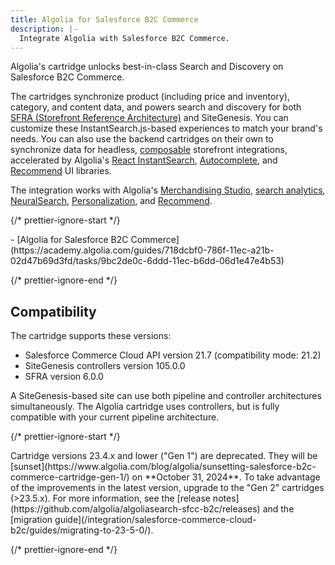 ```yaml
---
title: Algolia for Salesforce B2C Commerce
description: |-
  Integrate Algolia with Salesforce B2C Commerce.
---
```


Algolia's cartridge unlocks best-in-class Search and Discovery on Salesforce B2C Commerce.

The cartridges synchronize product (including price and inventory), category, and content data, and powers search and discovery for both [SFRA (Storefront Reference Architecture)](https://developer.salesforce.com/docs/commerce/sfra/guide/sfra-overview.html) and SiteGenesis.
You can customize these InstantSearch.js-based experiences to match your brand's needs.
You can also use the backend cartridges on their own to synchronize data for headless,
[composable](https://developer.salesforce.com/docs/commerce/pwa-kit-managed-runtime/guide/getting-started.html) storefront integrations,
accelerated by Algolia's [React InstantSearch](/guides/building-search-ui/what-is-instantsearch/react/),
[Autocomplete](/ui-libraries/autocomplete/introduction/what-is-autocomplete/),
and [Recommend](/deprecated/recommend/introduction/getting-started/?client=React) UI libraries.

The integration works with Algolia's [Merchandising Studio](/guides/managing-results/rules/merchandising-and-promoting/),
[search analytics](/guides/search-analytics/overview/),
[NeuralSearch](/guides/getting-started/neuralsearch/),
[Personalization](/guides/personalization/what-is-personalization/),
and [Recommend](/guides/algolia-recommend/overview/).

{/* prettier-ignore-start */}

<Info>
  - [Algolia for Salesforce B2C Commerce](https://academy.algolia.com/guides/718dcbf0-786f-11ec-a21b-02d47b69d3fd/tasks/9bc2de0c-6ddd-11ec-b6dd-06d1e47e4b53)
</Info>

{/* prettier-ignore-end */}

## Compatibility

The cartridge supports these versions:

- Salesforce Commerce Cloud API version 21.7 (compatibility mode: 21.2)
- SiteGenesis controllers version 105.0.0
- SFRA version 6.0.0

A SiteGenesis-based site can use both pipeline and controller architectures simultaneously.
The Algolia cartridge uses controllers, but is fully compatible with your current pipeline architecture.

{/* prettier-ignore-start */}

<Warning>
  Cartridge versions 23.4.x and lower ("Gen 1") are deprecated.
  They will be [sunset](https://www.algolia.com/blog/algolia/sunsetting-salesforce-b2c-commerce-cartridge-gen-1/) on **October 31, 2024**.
  To take advantage of the improvements in the latest version, upgrade to the "Gen 2" cartridges (>23.5.x).
  For more information, see the [release notes](https://github.com/algolia/algoliasearch-sfcc-b2c/releases) and the [migration guide](/integration/salesforce-commerce-cloud-b2c/guides/migrating-to-23-5-0/).
</Warning>

{/* prettier-ignore-end */}
